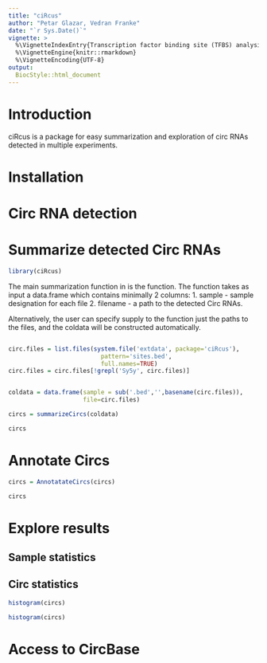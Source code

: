 ```yaml
---
title: "ciRcus"
author: "Petar Glazar, Vedran Franke"
date: "`r Sys.Date()`"
vignette: >
  %\VignetteIndexEntry{Transcription factor binding site (TFBS) analysis with the "TFBSTools" package}
  %\VignetteEngine{knitr::rmarkdown}
  %\VignetteEncoding{UTF-8}
output: 
  BiocStyle::html_document
---
```


# Introduction

ciRcus is a package for easy summarization and exploration of circ RNAs detected
in multiple experiments.


# Installation

# Circ RNA detection

# Summarize detected Circ RNAs

```r
library(ciRcus)
```

The main summarization function in \code{ciRcus} is the  \code{summarizeCircs} function.
The function takes as input a data.frame which contains minimally 2 columns:
1. sample - sample designation for each file
2. filename - a path to the detected Circ RNAs.

Alternatively, the user can specify supply to the function just the paths
to the files, and the coldata will be constructed automatically.

```r
```



```r

circ.files = list.files(system.file('extdata', package='ciRcus'),
                          pattern='sites.bed',
                          full.names=TRUE)
circ.files = circ.files[!grepl('Sy5y', circ.files)]


coldata = data.frame(sample = sub('.bed','',basename(circ.files)), 
                     file=circ.files)

circs = summarizeCircs(coldata)

circs

```

# Annotate Circs
```r


circs = AnnotatateCircs(circs)

circs

```



# Explore results

## Sample statistics


## Circ statistics
```r
histogram(circs)
```


```r
histogram(circs)
```


# Access to CircBase


